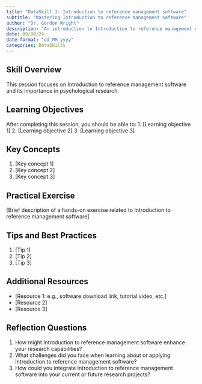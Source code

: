 ```yaml
---
title: "DataSkill 1: Introduction to reference management software"
subtitle: "Mastering Introduction to reference management software"
author: "Dr. Gordon Wright"
description: "An introduction to Introduction to reference management software and its application in psychological research"
date: 09/30/24
date-format: "dd MM yyyy"
categories: DataSkills
---
```

## Skill Overview
This session focuses on Introduction to reference management software and its importance in psychological research.

## Learning Objectives
After completing this session, you should be able to:
1. [Learning objective 1]
2. [Learning objective 2]
3. [Learning objective 3]

## Key Concepts
1. [Key concept 1]
2. [Key concept 2]
3. [Key concept 3]

## Practical Exercise
[Brief description of a hands-on exercise related to Introduction to reference management software]

## Tips and Best Practices
1. [Tip 1]
2. [Tip 2]
3. [Tip 3]

## Additional Resources
- [Resource 1: e.g., software download link, tutorial video, etc.]
- [Resource 2]
- [Resource 3]

## Reflection Questions
1. How might Introduction to reference management software enhance your research capabilities?
2. What challenges did you face when learning about or applying Introduction to reference management software?
3. How could you integrate Introduction to reference management software into your current or future research projects?
